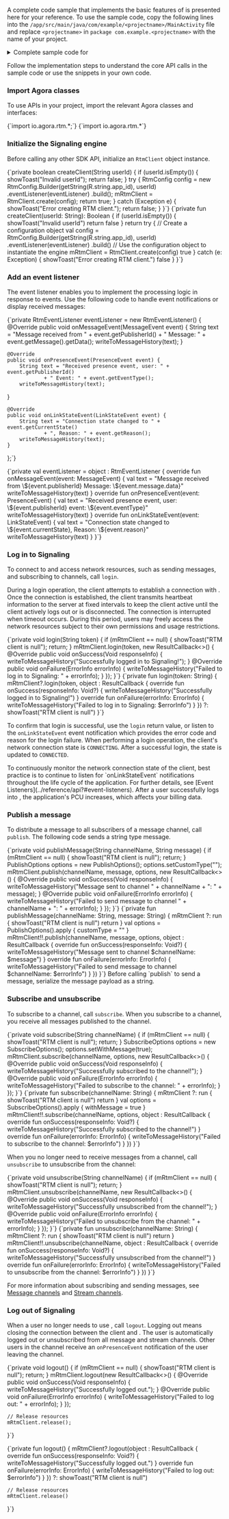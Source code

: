 <PlatformWrapper platform="android">


A complete code sample that implements the basic features of <Vpd k="NAME" /> is presented here for your reference. To use the sample code, copy the following lines into the `/app/src/main/java/com/example/<projectname>/MainActivity` file and replace `<projectname>` in `package com.example.<projectname>` with the name of your project.

<details>
<summary>Complete sample code for <Vpd k="PRODUCT" /></summary>
<Tabs groupId="language">
<TabItem value="java" label="Java">
<CodeBlock language="java" showLineNumbers>
{`package com.example.<projectname>;


public class JavaActivity extends AppCompatActivity {
    private EditText etUserId;
    private EditText etChannelName;
    private EditText etMessageContent;
    private TextView mMessageHistory;

    private RtmClient mRtmClient;

    private final RtmEventListener eventListener = new RtmEventListener() {
        @Override
        public void onMessageEvent(MessageEvent event) {
            String text = "Message received from " + event.getPublisherId() 
                    + ", Message: " + event.getMessage().getData();
            writeToMessageHistory(text);
        }

        @Override
        public void onPresenceEvent(PresenceEvent event) {
            String text = "Received presence event, user: " + event.getPublisherId() 
                    + ", Event: " + event.getEventType();
            writeToMessageHistory(text);
        }

        @Override
        public void onLinkStateEvent(LinkStateEvent event) {
            String text = "Connection state changed to " + event.getCurrentState() 
                    + ", Reason: " + event.getReason();
            writeToMessageHistory(text);
        }
    };

    @Override
    protected void onCreate(Bundle savedInstanceState) {
        super.onCreate(savedInstanceState);
        setContentView(R.layout.activity_main);
    }

    public void onClickLogin(View v) {
        etUserId = findViewById(R.id.uid);
        String userId = etUserId.getText().toString();
        String token = getString(R.string.token);
        if (createClient(userId)) {
            login(token);
        }
    }

    public void onClickLogout(View v) {
        logout();
    }

    public void onClickSubscribe(View v) {
        etChannelName = findViewById(R.id.channel_name);
        String channelName = etChannelName.getText().toString();
        subscribe(channelName);
    }

    public void onClickUnsubscribe(View v) {
        etChannelName = findViewById(R.id.channel_name);
        String channelName = etChannelName.getText().toString();
        unsubscribe(channelName);
    }

    public void onClickSendChannelMsg(View v) {
        etChannelName = findViewById(R.id.channel_name);
        String channelName = etChannelName.getText().toString();

        etMessageContent = findViewById(R.id.msg_box);
        String message = etMessageContent.getText().toString();
        publishMessage(channelName, message);
    }

    private boolean createClient(String userId) {
        if (userId.isEmpty()) {
            showToast("Invalid userId");
            return false;
        }

        try {
            RtmConfig config = new RtmConfig.Builder(getString(R.string.app_id), userId)
                    .eventListener(eventListener)
                    .build();
            mRtmClient = RtmClient.create(config);
            return true;
        } catch (Exception e) {
            showToast("Error creating RTM client.");
            return false;
        }
    }

    private void login(String token) {
        if (mRtmClient == null) {
            showToast("RTM client is null");
            return;
        }

        mRtmClient.login(token, new ResultCallback<>() {
            @Override
            public void onSuccess(Void responseInfo) {
                writeToMessageHistory("Successfully logged in to Signaling!");
            }

            @Override
            public void onFailure(ErrorInfo errorInfo) {
                writeToMessageHistory("Failed to log in to Signaling: " + errorInfo);
            }
        });
    }

    private void logout() {
        if (mRtmClient == null) {
            showToast("RTM client is null");
            return;
        }

        mRtmClient.logout(new ResultCallback<>() {
            @Override
            public void onSuccess(Void responseInfo) {
                writeToMessageHistory("Successfully logged out.");
            }

            @Override
            public void onFailure(ErrorInfo errorInfo) {
                writeToMessageHistory("Failed to log out: " + errorInfo);
            }
        });
    }

    private void subscribe(String channelName) {
        if (mRtmClient == null) {
            showToast("RTM client is null");
            return;
        }

        SubscribeOptions options = new SubscribeOptions();
        options.setWithMessage(true);

        mRtmClient.subscribe(channelName, options, new ResultCallback<>() {
            @Override
            public void onSuccess(Void responseInfo) {
                writeToMessageHistory("Successfully subscribed to the channel!");
            }

            @Override
            public void onFailure(ErrorInfo errorInfo) {
                writeToMessageHistory("Failed to subscribe to the channel: " + errorInfo);
            }
        });
    }


    private void unsubscribe(String channelName) {
        if (mRtmClient == null) {
            showToast("RTM client is null");
            return;
        }

        mRtmClient.unsubscribe(channelName, new ResultCallback<>() {
            @Override
            public void onSuccess(Void responseInfo) {
                writeToMessageHistory("Successfully unsubscribed from the channel!");
            }

            @Override
            public void onFailure(ErrorInfo errorInfo) {
                writeToMessageHistory("Failed to unsubscribe from the channel: " + errorInfo);
            }
        });
    }

    private void publishMessage(String channelName, String message) {
        if (mRtmClient == null) {
            showToast("RTM client is null");
            return;
        }

        PublishOptions options = new PublishOptions();
        options.setCustomType("");

        mRtmClient.publish(channelName, message, options, new ResultCallback<>() {
            @Override
            public void onSuccess(Void responseInfo) {
                writeToMessageHistory("Message sent to channel " + channelName + ": " + message);
            }

            @Override
            public void onFailure(ErrorInfo errorInfo) {
                writeToMessageHistory("Failed to send message to channel " + channelName + ": " + errorInfo);
            }
        });
    }

    private void writeToMessageHistory(String record) {
        if (mMessageHistory == null) {
            mMessageHistory = findViewById(R.id.message_history);
        }
        mMessageHistory.append("- " + record + "\\n");
    }

    private void showToast(String text) {
        Toast.makeText(this, text, Toast.LENGTH_SHORT).show();
    }
}`}
</CodeBlock>
</TabItem>

<TabItem value="kotlin" label="Kotlin" default>
<CodeBlock language="kotlin" showLineNumbers>
{`package com.example.<projectname>


class MainActivity : AppCompatActivity() {
    private lateinit var etUserId: EditText
    private lateinit var etChannelName: EditText
    private lateinit var etMessageContent: EditText

    private var mRtmClient: RtmClient? = null
    private lateinit var mMessageHistory: TextView

    private val eventListener = object : RtmEventListener {
        override fun onMessageEvent(event: MessageEvent) {
            val text = "Message received from \${event.publisherId}, Message: \${event.message.data}"
            writeToMessageHistory(text)
        }

        override fun onPresenceEvent(event: PresenceEvent) {
            val text = "Received presence event, user: \${event.publisherId}, Event: \${event.eventType}"
            writeToMessageHistory(text)
        }

        override fun onLinkStateEvent(event: LinkStateEvent) {
            val text = "Connection state changed to \${event.currentState}, Reason: \${event.reason}"
            writeToMessageHistory(text)
        }
    }

    override fun onCreate(savedInstanceState: Bundle?) {
        super.onCreate(savedInstanceState)
        setContentView(R.layout.activity_main)
        setRequestedOrientation(ActivityInfo.SCREEN_ORIENTATION_PORTRAIT)
    }

    fun onClickLogin(v: View) {
        etUserId = findViewById(R.id.uid)
        val userId = etUserId.text.toString()
        val token = getString(R.string.token)
        if (createClient(userId)) {
            login(token)
        }
    }

    fun onClickLogout(v: View) {
        logout()
    }

    fun onClickSubscribe(v: View) {
        etChannelName = findViewById(R.id.channel_name)
        val channelName = etChannelName.text.toString()
        subscribe(channelName)
    }

    fun onClickUnsubscribe(v: View) {
        etChannelName = findViewById(R.id.channel_name)
        val channelName = etChannelName.text.toString()
        unsubscribe(channelName)
    }

    fun onClickSendChannelMsg(v: View) {
        etChannelName = findViewById(R.id.channel_name)
        val channelName = etChannelName.text.toString()

        etMessageContent = findViewById(R.id.msg_box)
        val message = etMessageContent.text.toString()
        publishMessage(channelName, message)
    }

    private fun createClient(userId: String): Boolean {
        if (userId.isEmpty()) {
            showToast("Invalid userId")
            return false
        }

        return try {
            val config = RtmConfig.Builder(getString(R.string.app_id), userId)
                .eventListener(eventListener)
                .build()
            mRtmClient = RtmClient.create(config)
            true
        } catch (e: Exception) {
            showToast("Error creating RTM client.")
            false
        }
    }

    private fun login(token: String) {
        mRtmClient?.login(token, object : ResultCallback<Void?> {
            override fun onSuccess(responseInfo: Void?) {
                writeToMessageHistory("Successfully logged in to Signaling!")
            }

            override fun onFailure(errorInfo: ErrorInfo) {
                writeToMessageHistory("Failed to log in to Signaling: $errorInfo")
            }
        }) ?: showToast("RTM client is null")
    }

    private fun logout() {
        mRtmClient?.logout(object : ResultCallback<Void?> {
            override fun onSuccess(responseInfo: Void?) {
                writeToMessageHistory("Successfully logged out.")
            }

            override fun onFailure(errorInfo: ErrorInfo) {
                writeToMessageHistory("Failed to log out: $errorInfo")
            }
        }) ?: showToast("RTM client is null")
    }

    private fun subscribe(channelName: String) {
        mRtmClient ?: run {
            showToast("RTM client is null")
            return
        }

        val options = SubscribeOptions().apply {
            withMessage = true
        }

        mRtmClient!!.subscribe(channelName, options, object : ResultCallback<Void?> {
            override fun onSuccess(responseInfo: Void?) {
                writeToMessageHistory("Successfully subscribed to the channel!")
            }

            override fun onFailure(errorInfo: ErrorInfo) {
                writeToMessageHistory("Failed to subscribe to the channel: $errorInfo")
            }
        })
    }

    private fun unsubscribe(channelName: String) {
        mRtmClient ?: run {
            showToast("RTM client is null")
            return
        }

        mRtmClient!!.unsubscribe(channelName, object : ResultCallback<Void?> {
            override fun onSuccess(responseInfo: Void?) {
                writeToMessageHistory("Successfully unsubscribed from the channel!")
            }

            override fun onFailure(errorInfo: ErrorInfo) {
                writeToMessageHistory("Failed to unsubscribe from the channel: $errorInfo")
            }
        })
    }

    private fun publishMessage(channelName: String, message: String) {
        mRtmClient ?: run {
            showToast("RTM client is null")
            return
        }

        val options = PublishOptions().apply {
            customType = ""
        }

        mRtmClient!!.publish(channelName, message, options, object : ResultCallback<Void?> {
            override fun onSuccess(responseInfo: Void?) {
                writeToMessageHistory("Message sent to channel $channelName: $message")
            }

            override fun onFailure(errorInfo: ErrorInfo) {
                writeToMessageHistory("Failed to send message to channel $channelName: $errorInfo")
            }
        })
    }

    private fun writeToMessageHistory(record: String) {
        mMessageHistory = findViewById(R.id.message_history)
        mMessageHistory.append("- $record\\n")
    }

    private fun showToast(text: String) {
        Toast.makeText(this, text, Toast.LENGTH_SHORT).show()
    }
}`}
</CodeBlock>
</TabItem>
</Tabs>
</details>

Follow the implementation steps to understand the core API calls in the sample code or use the snippets in your own code.
 
### Import Agora classes

To use <Vg k="SIG" /> APIs in your project, import the relevant Agora classes and interfaces:

<Tabs groupId="language">
<TabItem value="java" label="Java">
<CodeBlock language="java" showLineNumbers>
{`import io.agora.rtm.*;`}
</CodeBlock>
</TabItem>

<TabItem value="kotlin" label="Kotlin" default>
<CodeBlock language="kotlin" showLineNumbers>
{`import io.agora.rtm.*`}
</CodeBlock>
</TabItem>
</Tabs>

### Initialize the Signaling engine

Before calling any other <Vg k="SIG" /> SDK API, initialize an `RtmClient` object instance.

<Tabs groupId="language">
<TabItem value="java" label="Java">
<CodeBlock language="java" showLineNumbers>
{`private boolean createClient(String userId) {
    if (userId.isEmpty()) {
        showToast("Invalid userId");
        return false;
    }
    try {
        RtmConfig config = new RtmConfig.Builder(getString(R.string.app_id), userId)
                .eventListener(eventListener)
                .build();
        mRtmClient = RtmClient.create(config);
        return true;
    } catch (Exception e) {
        showToast("Error creating RTM client.");
        return false;
    }
}`}
</CodeBlock>
</TabItem>

<TabItem value="kotlin" label="Kotlin" default>
<CodeBlock language="kotlin" showLineNumbers>
{`private fun createClient(userId: String): Boolean {
    if (userId.isEmpty()) {
        showToast("Invalid userId")
        return false
    }
    return try {
        // Create a configuration object
        val config = RtmConfig.Builder(getString(R.string.app_id), userId)
            .eventListener(eventListener)
            .build()
        // Use the configuration object to instantiate the engine
        mRtmClient = RtmClient.create(config)
        true
    } catch (e: Exception) {
        showToast("Error creating RTM client.")
        false
    }
}`}
</CodeBlock>
</TabItem>
</Tabs>

### Add an event listener

The event listener enables you to implement the processing logic in response to <Vg k="SIG" /> events. Use the following code to handle event notifications or display received messages:

<Tabs groupId="language">
<TabItem value="java" label="Java">
<CodeBlock language="java" showLineNumbers>
{`private RtmEventListener eventListener = new RtmEventListener() {
    @Override
    public void onMessageEvent(MessageEvent event) {
        String text = "Message received from " + event.getPublisherId() 
                + " Message: " + event.getMessage().getData();
        writeToMessageHistory(text);
    }

    @Override
    public void onPresenceEvent(PresenceEvent event) {
        String text = "Received presence event, user: " + event.getPublisherId() 
                + " Event: " + event.getEventType();
        writeToMessageHistory(text);
   }

    @Override
    public void onLinkStateEvent(LinkStateEvent event) {
        String text = "Connection state changed to " + event.getCurrentState() 
                + ", Reason: " + event.getReason();
        writeToMessageHistory(text);
    }
};`}
</CodeBlock>
</TabItem>

<TabItem value="kotlin" label="Kotlin" default>
<CodeBlock language="kotlin" showLineNumbers>
{`private val eventListener = object : RtmEventListener {
    override fun onMessageEvent(event: MessageEvent) {
        val text = "Message received from \${event.publisherId} Message: \${event.message.data}"
        writeToMessageHistory(text)
    }
    override fun onPresenceEvent(event: PresenceEvent) {
        val text = "Received presence event, user: \${event.publisherId} event: \${event.eventType}"
        writeToMessageHistory(text)
    }
    override fun onLinkStateEvent(event: LinkStateEvent) {
        val text = "Connection state changed to \${event.currentState}, Reason: \${event.reason}"
        writeToMessageHistory(text)
    }
}`}
</CodeBlock>
</TabItem>
</Tabs>

### Log in to Signaling

To connect to <Vg k="SIG" /> and access <Vg k="SIG" /> network resources, such as sending messages, and subscribing to channels, call `login`.

During a login operation, the client attempts to establish a connection with <Vg k="SIG" />. Once the connection is established, the client transmits heartbeat information to the <Vg k="SIG" /> server at fixed intervals to keep the client active until the client actively logs out or is disconnected. The connection is interrupted when timeout occurs. During this period, users may freely access the <Vg k="SIG" /> network resources subject to their own permissions and usage restrictions.

<Tabs groupId="language">
<TabItem value="java" label="Java">
<CodeBlock language="java" showLineNumbers>
{`private void login(String token) {
    if (mRtmClient == null) {
        showToast("RTM client is null");
        return;
    }
    mRtmClient.login(token, new ResultCallback<>() {
        @Override
        public void onSuccess(Void responseInfo) {
            writeToMessageHistory("Successfully logged in to Signaling!");
        }
        @Override
        public void onFailure(ErrorInfo errorInfo) {
            writeToMessageHistory("Failed to log in to Signaling: " + errorInfo);
        }
    });
}`}
</CodeBlock>
</TabItem>

<TabItem value="kotlin" label="Kotlin" default>
<CodeBlock language="kotlin" showLineNumbers>
{`private fun login(token: String) {
    mRtmClient?.login(token, object : ResultCallback<Void?> {
        override fun onSuccess(responseInfo: Void?) {
            writeToMessageHistory("Successfully logged in to Signaling!")
        }
        override fun onFailure(errorInfo: ErrorInfo) {
            writeToMessageHistory("Failed to log in to Signaling: $errorInfo")
        }
    }) ?: showToast("RTM client is null")
}`}
</CodeBlock>
</TabItem>
</Tabs>

To confirm that login is successful, use the `login` return value, or listen to the `onLinkStateEvent` event notification which provides the error code and reason for the login failure. When performing a login operation, the client's network connection state is `CONNECTING`. After a successful login, the state is updated to `CONNECTED`. 

<Admonition title="Best practice">
To continuously monitor the network connection state of the client, best practice is to continue to listen for `onLinkStateEvent` notifications throughout the life cycle of the application. For further details, see [Event Listeners](../reference/api?#event-listeners).
</Admonition>

<Admonition type="caution">
After a user successfully logs into <Vg k="SIG"/>, the application's PCU increases, which affects your billing data.
</Admonition>

### Publish a message

To distribute a message to all subscribers of a message channel, call `publish`. The following code sends a string type message.

<Tabs groupId="language">
<TabItem value="java" label="Java">
<CodeBlock language="java" showLineNumbers>
{`private void publishMessage(String channelName, String message) {
    if (mRtmClient == null) {
        showToast("RTM client is null");
        return;
    }
    PublishOptions options = new PublishOptions();
    options.setCustomType("");
    mRtmClient.publish(channelName, message, options, new ResultCallback<>() {
        @Override
        public void onSuccess(Void responseInfo) {
            writeToMessageHistory("Message sent to channel " + channelName + ": " + message);
        }
        @Override
        public void onFailure(ErrorInfo errorInfo) {
            writeToMessageHistory("Failed to send message to channel " + channelName + ": " + errorInfo);
        }
    });
}`}
</CodeBlock>
</TabItem>

<TabItem value="kotlin" label="Kotlin" default>
<CodeBlock language="kotlin" showLineNumbers>
{`private fun publishMessage(channelName: String, message: String) {
    mRtmClient ?: run {
        showToast("RTM client is null")
        return
    }
    val options = PublishOptions().apply {
        customType = ""
    }
    mRtmClient!!.publish(channelName, message, options, object : ResultCallback<Void?> {
        override fun onSuccess(responseInfo: Void?) {
            writeToMessageHistory("Message sent to channel $channelName: $message")
        }
        override fun onFailure(errorInfo: ErrorInfo) {
            writeToMessageHistory("Failed to send message to channel $channelName: $errorInfo")
        }
    })
}`}
</CodeBlock>
</TabItem>
</Tabs>

<Admonition type="info">
Before calling `publish` to send a message, serialize the message payload as a string. 
</Admonition>

### Subscribe and unsubscribe

To subscribe to a channel, call `subscribe`. When you subscribe to a channel, you receive all messages published to the channel.

<Tabs groupId="language">
<TabItem value="java" label="Java">
<CodeBlock language="java" showLineNumbers>
{`private void subscribe(String channelName) {
    if (mRtmClient == null) {
        showToast("RTM client is null");
        return;
    }
    SubscribeOptions options = new SubscribeOptions();
    options.setWithMessage(true);
    mRtmClient.subscribe(channelName, options, new ResultCallback<>() {
        @Override
        public void onSuccess(Void responseInfo) {
            writeToMessageHistory("Successfully subscribed to the channel!");
        }
        @Override
        public void onFailure(ErrorInfo errorInfo) {
            writeToMessageHistory("Failed to subscribe to the channel: " + errorInfo);
        }
    });
}`}
</CodeBlock>
</TabItem>

<TabItem value="kotlin" label="Kotlin" default>
<CodeBlock language="kotlin" showLineNumbers>
{`private fun subscribe(channelName: String) {
    mRtmClient ?: run {
        showToast("RTM client is null")
        return
    }
    val options = SubscribeOptions().apply {
        withMessage = true
    }
    mRtmClient!!.subscribe(channelName, options, object : ResultCallback<Void?> {
        override fun onSuccess(responseInfo: Void?) {
            writeToMessageHistory("Successfully subscribed to the channel!")
        }
        override fun onFailure(errorInfo: ErrorInfo) {
            writeToMessageHistory("Failed to subscribe to the channel: $errorInfo")
        }
    })
}`}
</CodeBlock>
</TabItem>
</Tabs>

When you no longer need to receive messages from a channel, call `unsubscribe` to unsubscribe from the channel:

<Tabs groupId="language">
<TabItem value="java" label="Java">
<CodeBlock language="java" showLineNumbers>
{`private void unsubscribe(String channelName) {
    if (mRtmClient == null) {
        showToast("RTM client is null");
        return;
    }
    mRtmClient.unsubscribe(channelName, new ResultCallback<>() {
        @Override
        public void onSuccess(Void responseInfo) {
            writeToMessageHistory("Successfully unsubscribed from the channel!");
        }
        @Override
        public void onFailure(ErrorInfo errorInfo) {
            writeToMessageHistory("Failed to unsubscribe from the channel: " + errorInfo);
        }
    });
}`}
</CodeBlock>
</TabItem>

<TabItem value="kotlin" label="Kotlin" default>
<CodeBlock language="kotlin" showLineNumbers>
{`private fun unsubscribe(channelName: String) {
    mRtmClient ?: run {
        showToast("RTM client is null")
        return
    }
    mRtmClient!!.unsubscribe(channelName, object : ResultCallback<Void?> {
        override fun onSuccess(responseInfo: Void?) {
            writeToMessageHistory("Successfully unsubscribed from the channel!")
        }
        override fun onFailure(errorInfo: ErrorInfo) {
            writeToMessageHistory("Failed to unsubscribe from the channel: $errorInfo")
        }
    })
}`}
</CodeBlock>
</TabItem>
</Tabs>

For more information about subscribing and sending messages, see [Message channels](../core-functionality/message-channel) and [Stream channels](../core-functionality/stream-channel).

### Log out of Signaling

When a user no longer needs to use <Vg k="SIG" />, call `logout`. Logging out means closing the connection between the client and <Vg k="SIG" />. The user is automatically logged out or unsubscribed from all message and stream channels. Other users in the channel receive an `onPresenceEvent` notification of the user leaving the channel.

<Tabs groupId="language">
<TabItem value="java" label="Java">
<CodeBlock language="java" showLineNumbers>
{`private void logout() {
    if (mRtmClient == null) {
        showToast("RTM client is null");
        return;
    }
    mRtmClient.logout(new ResultCallback<>() {
        @Override
        public void onSuccess(Void responseInfo) {
            writeToMessageHistory("Successfully logged out.");
        }
        @Override
        public void onFailure(ErrorInfo errorInfo) {
            writeToMessageHistory("Failed to log out: " + errorInfo);
        }
    });

    // Release resources
    mRtmClient.release();
}`}
</CodeBlock>
</TabItem>

<TabItem value="kotlin" label="Kotlin" default>
<CodeBlock language="kotlin" showLineNumbers>
{`private fun logout() {
    mRtmClient?.logout(object : ResultCallback<Void?> {
        override fun onSuccess(responseInfo: Void?) {
            writeToMessageHistory("Successfully logged out.")
        }
        override fun onFailure(errorInfo: ErrorInfo) {
            writeToMessageHistory("Failed to log out: $errorInfo")
        }
    }) ?: showToast("RTM client is null")

    // Release resources
    mRtmClient.release()
}`}
</CodeBlock>
</TabItem>
</Tabs>

</PlatformWrapper>